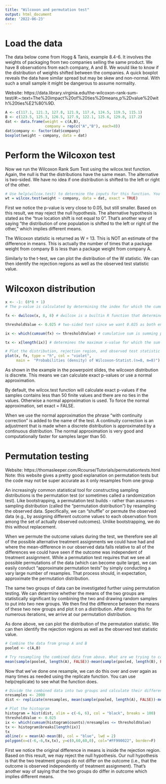 ```yaml
---
title: "Wilcoxon and permutation test"
output: html_document
date: '2022-06-23'
---
```

# Load the data
The data below come from Hogg & Tanis, example 8.4-6. It involves the weights of packaging from two companies selling the same product. We have 8 observations from each company, A and B. We would like to know if the distribution of weights shifted between the companies. A quick boxplot reveals the data have similar spread but may be skew and non-normal. With such a small sample it might be dangerous to assume normality.

Website: https://data.library.virginia.edu/the-wilcoxon-rank-sum-test/#:~:text=The%20impact%20of%20ties%20means,p%2Dvalue%20with%20ties%E2%80%9D.

```r
A <- c(117.1, 121.3, 127.8, 121.9, 117.4, 124.5, 119.5, 115.1)
B <- c(123.5, 125.3, 126.5, 127.9, 122.1, 125.6, 129.8, 117.2)
dat <- data.frame(weight = c(A,B), 
                  company = rep(c("A","B"), each=8))
dat$company <- factor(dat$company)
boxplot(weight ~ company, data = dat)
```

# Perform the Wilcoxon test
Now we run the Wilcoxon Rank Sum Test using the wilcox.test function. Again, the null is that the distributions have the same mean. The alternative is two-sided. We have no idea if one distribution is shifted to the left or right of the other.

```r
# Use help(wilcox.test) to determine the inputs for this function. You can use ~ to specify the relationship between weight and company.
wt = wilcox.test(weight ~ company, data = dat, exact = TRUE)
```

First we notice the p-value is very close to 0.05, but still smaller. Based on this result, we may reject the null hypothesis. The alternative hypothesis is stated as the “true location shift is not equal to 0”. That’s another way of saying “the distribution of one population is shifted to the left or right of the other,” which implies different means.

The Wilcoxon statistic is returned as W = 13. This is NOT an estimate of the difference in means. This is actually the number of times that a package weight from company B is less than a package weight from company A.

Similarly to the t-test, we can plot the distribution of the W statistic. We can then identify the rejection regions as well as the observed test statistic value. 

# Wilcoxon distribution
```r
x <- -1: (8*8 + 1) 
# The p-value is calculated by determining the index for which the cumulative sum of fx exceeds 0.05. Therefore, we should be careful to index correctly on x as well.

fx <- dwilcox(x, 8, 8) # dwilcox is a builtin R function that determines the Wilcoxon distribution given the sizes of the two samples

thresholdValue <- 0.025 # two-sided test since we want 0.025 as both ends

ix <- which(cumsum(fx) <= thresholdValue) # cumulative sum is summing probabilities up to the edge of the rejection region in order to determine the p-value. However, the p-value will not be exact as it is a discrete distribution.

tx <- x[length(ix)] # determines the maximum x-value for which the sum of probabilities is still under the threshold value

# Plot the distribution, rejection region, and observed test statistic
plot(x, fx, type = "h", col = "violet",
     main =  "Probabilities (density) of Wilcoxon-Statist.(n=8, m=8)") + abline(v=wt$statistic, col="blue")+ polygon(c(x[x <= tx], tx, tx), c(fx[x <= tx], 0, 0), col=rgb(1, 0, 0,0.5), border=NA) 
```
As shown in the example in the powerpoint slides, the wilcoxon distribution is discrete. This means we can calculate exact p-values or use a normal approximation.

By default, the wilcox.test function will calculate exact p-values if the samples contains less than 50 finite values and there are no ties in the values. Otherwise a normal approximation is used. To force the normal approximation, set exact = FALSE.

When we use the normal approximation the phrase “with continuity correction” is added to the name of the test. A continuity correction is an adjustment that is made when a discrete distribution is approximated by a continuous distribution. The normal approximation is very good and computationally faster for samples larger than 50.

# Permutation testing

Website: https://thomasleeper.com/Rcourse/Tutorials/permutationtests.html 
Note: this website gives a pretty good explanation on permutation tests but the code may not be super accurate as it only resamples from one group

An increasingly common statistical tool for constructing sampling distributions is the permutation test (or sometimes called a randomization test). Like bootstrapping, a permutation test builds - rather than assumes - sampling distribution (called the “permutation distribution”) by resampling the observed data. Specifically, we can “shuffle” or permute the observed data (e.g., by assigning different outcome values to each observation from among the set of actually observed outcomes). Unlike bootstrapping, we do this without replacement.

When we permute the outcome values during the test, we therefore see all of the possible alternative treatment assignments we could have had and where the mean-difference in our observed data falls relative to all of the differences we could have seen if the outcome was independent of treatment assignment. While a permutation test requires that we see all possible permutations of the data (which can become quite large), we can easily conduct “approximate permutation tests” by simply conducting a vary large number of resamples. That process should, in expectation, approximate the permutation distribution.

The same two groups of data can be investigated further using permutation testing. We can determine whether the means of the two groups are statistically significant by combining the two and drawing random samples to put into two new groups. We then find the difference between the means of these two new groups and plot it on a distribution. After doing this for numerous iterations, we arrive at our permutation distribution. 

As done above, we can plot the distribution of the permutation statistic. We can then identify the rejection regions as well as the observed test statistic value. 

```r
# Combine the data from group A and B 
pooled <- c(A,B)

# Try resampling the combined data from above. What are we trying to calculate here? Use help(sample) to get started.
mean(sample(pooled, length(A), FALSE))-mean(sample(pooled, length(B), FALSE))

```

Now that we've done one resample, we can do this over and over again as many times as needed using the replicate function. You can use help(replicate) to see what the function does. 

```r
# Divide the combined data into two groups and calculate their difference in means 2000 times  
nresamples <- 2000
dist <- replicate(nresamples, mean(sample(pooled, length(A), FALSE))-mean(sample(pooled, length(B), FALSE)))

# Plot the histogram
histogram = hist(dist, xlim = c(-6, 6), col = "black", breaks = 100)
thresholdValue <- 0.025
ix <- which(cumsum(histogram$counts)/nresamples <= thresholdValue)
tx <- histogram$breaks[length(ix)]
tx
abline(v = mean(A)-mean(B), col = "blue", lwd = 2)
polygon(x=c(-6,-6,tx,tx), y=c(0,60,60,0), col="#FF990022", border=F)
```

First we notice the original difference in means is inside the rejection region. Based on this result, we may reject the null hypothesis.  Our null hypothesis is that the two treatment groups do not differ on the outcome (i.e., that the outcome is observed independently of treatment assignment). That’s another way of saying that the two groups do differ in outcome which implies different means.
